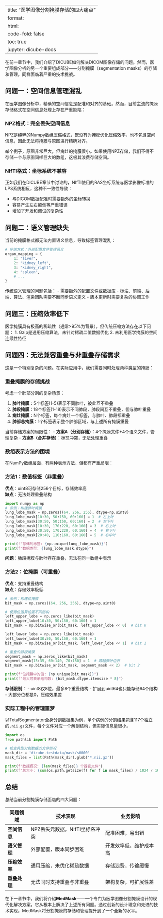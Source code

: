 
---
title: "医学图像分割掩膜存储的四大痛点"
format:
  html:
    code-fold: false
    toc: true
jupyter: dicube-docs
---

在前一章节中，我们介绍了DICUBE如何解决DICOM图像存储的问题。然而，医学图像分析的另一个重要组成部分——分割掩膜（segmentation masks）的存储和管理，同样面临着严重的技术挑战。


## 问题一：空间信息管理混乱

在医学图像分析中，精确的空间信息是配准和对齐的基础。然而，目前主流的掩膜存储格式在空间信息处理上存在严重缺陷：

### NPZ格式：完全丢失空间信息
NPZ是纯粹的Numpy数组压缩格式，既没有为掩膜优化压缩效率，也不包含空间信息，因此无法将掩膜与原图进行精确对齐。

举个例子，原图非常巨大，但病灶的掩膜很小。如果使用NPZ存储，我们不得不存储一个与原图同样巨大的数组，这极其浪费存储空间。


### NIfTI格式：坐标系统不兼容

正如我们在DICUBE章节中讨论的，NIfTI使用的RAS坐标系统与医学影像标准的LPS系统相反，这种不一致性导致：

- 与DICOM数据配准时需要额外的坐标转换
- 容易产生左右颠倒等严重错误
- 增加了开发和调试的复杂性

## 问题二：语义管理缺失

当前的掩膜格式都无法内置语义信息，导致标签管理混乱：

```python
# 传统方式：外部配置文件管理语义
organ_mapping = {
    1: "liver",
    2: "kidney_left", 
    3: "kidney_right",
    4: "spleen",
    # ... 
}
```

传统语义管理的问题包括：
- 需要额外的配置文件或数据库
- 标注、前端、后端、算法、渲染团队需要不断同步语义定义
- 版本更新时需要复杂的协调工作


## 问题三：压缩效率低下

医学掩膜具有极高的稀疏性（通常>95%为背景），但传统压缩方法存在以下问题：
1. Gzip是通用压缩算法，未针对稀疏二值数据优化
2. 未利用医学掩膜的空间连续性特征

## 问题四：无法兼容重叠与非重叠存储需求

这是一个特别复杂的问题。在实际应用中，我们需要同时处理两种类型的掩膜：

### 重叠掩膜的存储挑战

考虑一个肺部分割的复杂场景：

1. **肺叶掩膜**：5个标签(1-5)表示不同肺叶，彼此互不重叠
2. **肺段掩膜**：18个标签(1-18)表示不同肺段，肺段间互不重叠，但与肺叶重叠
3. **病灶掩膜**：N个标签，每个病灶一个标签，与肺叶、肺段都重叠
4. **肺部总掩膜**：1个标签表示整个肺部区域，与上述所有掩膜重叠

当前存储方案的局限性：
- **方案A（分别存储）**：4个掩膜文件+4个语义文件，管理复杂
- **方案B（合并存储）**：标签冲突，无法处理重叠

### 数组表示方法的困境

在NumPy数组层面，有两种表示方法，但都有严重局限：

### 方法1：数值标签（非重叠）

**优点**：uint8可存储256个目标，存储效率高  
**缺点**：无法处理重叠结构

```python
import numpy as np
# 示例：构建肺叶掩膜
lung_lobe_mask = np.zeros((64, 256, 256), dtype=np.uint8)
lung_lobe_mask[10:30, 50:150, 60:160] = 1  # 左上叶
lung_lobe_mask[30:50, 50:150, 60:160] = 2  # 左下叶
lung_lobe_mask[10:30, 170:220, 60:160] = 3  # 右上叶
lung_lobe_mask[30:50, 170:220, 60:160] = 4  # 右下叶
lung_lobe_mask[20:40, 110:160, 60:160] = 5  # 右中叶

print(f"存储的标签: {np.unique(lung_lobe_mask)}")
print(f"数据类型: {lung_lobe_mask.dtype}")
```

**问题**：肺段掩膜与肺叶存在重叠，无法在同一数组中表示

### 方法2：位掩膜（可重叠）

**优点**：支持重叠结构  
**缺点**：存储效率极低

```python
# 示例：构建位掩膜
bit_mask = np.zeros((64, 256, 256), dtype=np.uint8)

# 使用位运算设置不同结构
left_upper_lobe = np.zeros_like(bit_mask)
left_upper_lobe[10:30, 50:150, 60:160] = 1
bit_mask = np.bitwise_or(bit_mask, left_upper_lobe << 0)  # bit 0

left_lower_lobe = np.zeros_like(bit_mask)
left_lower_lobe[30:50, 50:150, 60:160] = 1
bit_mask = np.bitwise_or(bit_mask, left_lower_lobe << 1)  # bit 1

# 重叠的肺段掩膜
segment_mask = np.zeros_like(bit_mask)
segment_mask[15:35, 60:140, 70:150] = 1  # 跨越肺叶边界
bit_mask = np.bitwise_or(bit_mask, segment_mask << 2)  # bit 2

print(f"位掩膜中的值: {np.unique(bit_mask)}")
print(f"最大可表示结构数: {bit_mask.dtype.itemsize * 8}")
```

**存储限制**：
- uint8仅8位，最多8个重叠结构
- 扩展到uint64也只能存储64个结构  
- 大部分位都是0，压缩效果差

### 实际工程中的管理噩梦

以TotalSegmentator全身分割数据集为例，单个病例的分割结果包含117个独立的`.nii.gz`文件，每个文件对应一个解剖结构，但实际信息量很小。

```python
import os
from pathlib import Path

# 检查典型分割数据的文件情况
mask_dir = 'dicube-testdata/mask/s0000'
mask_files = list(Path(mask_dir).glob('*.nii.gz'))

print(f"数据概况: {len(mask_files)} 个器官文件")
print(f"总大小: {sum(os.path.getsize(f) for f in mask_files) / 1024 / 1024:.2f} MB")
```


## 总结

总结当前分割掩膜存储面临的四大问题：

| 问题领域 | 技术表现 | 业务影响 |
|---------|---------|---------|
| **空间信息** | NPZ丢失元数据，NIfTI坐标系冲突 | 配准困难，易出错 |
| **语义管理** | 外部配置，版本同步困难 | 开发效率低，维护成本高 |
| **压缩效率** | 通用压缩，未优化稀疏数据 | 存储浪费，传输缓慢 |
| **重叠处理** | 无法同时支持重叠与非重叠 | 架构复杂，可扩展性差 |

在下一章节中，我们将介绍**MedMask**——一个专门为医学图像分割掩膜设计的现代化解决方案，它从根本上解决了上述所有问题。通过创新的设计理念和先进的技术实现，MedMask将分割掩膜的存储和管理提升到了一个全新的水平。

